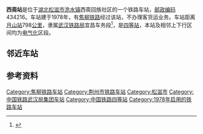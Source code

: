{{noteTA
|1=zh-cn:始发车次; zh-hk:列車班次;
|2=zh-cn:车次; zh-hk:班次;
}}
{{Infobox China railway station 
|车站名称 = 西斋站
|图片 = No free image-zh.png
|车站名称拼音 = Xizhai
|英文名称 = Xizhai Railway Station
|车站代码 = 44591<ref>{{cite book|title=中华人民共和国铁路车站代码（GB/T 10302-2010）|publisher=中国标准出版社|year=2010|isbn=155066140495|ignore-isbn-error=true|pages=39}}</ref>
|车站位置 = [[湖北|湖北]][[松滋市|松滋市]][[洈水镇|洈水镇]]西斋回族社区
|坐标 = {{coord|29|58|42|N|111|37|48|E|display=inline,title}}
|归属 = [[武汉铁路局|武汉铁路局]][[宜昌车务段|宜昌车务段]]
|车站等级 = [[四等站_(中铁)|四等站]]
|线路 = [[焦柳铁路|焦柳铁路]]
}}
'''西斋站'''是位于[[湖北|湖北]][[松滋市|松滋市]][[洈水镇|洈水镇]]西斋回族社区的一个铁路车站，[[邮政编码|邮政编码]]434216。车站建于1978年，有[[焦柳铁路|焦柳铁路]]经过该站，不办理客货运业务。车站距离[[月山站|月山站]]798[[公里|公里]]，隶属[[武汉铁路局|武汉铁路局]]宜昌车务段<ref>{{cite journal|author=刘重阳|title=宜昌车务段实施货运规模化集约化经营的实践|work=铁道货运|year=2009|doi=10.3969/j.issn.1004-2024.2009.12.007}}</ref>，是[[四等站_(中铁)|四等站]]，本站及相邻上下行区间均为[[电气化|电气化]]区段。

==邻近车站==
{{start rail box|[[中国铁路|中国铁路]]}}
{{s-inop|[[松滋站|松滋站]]|{{站|月山}}方向}}
{{s-line|[[焦柳铁路|焦柳铁路]]<br />← 25km 西斋站 19km→}}
{{s-inop|[[澧县站|澧县站]]|{{站|柳州}}方向}}
{{end box}}

==参考资料==
{{reflist}}

{{焦柳铁路}}
{{铁路车站小作品}}
{{湖北小作品}}

[[Category:焦柳铁路车站|Category:焦柳铁路车站]]
[[Category:荆州市铁路车站|Category:荆州市铁路车站]]
[[Category:松滋市|Category:松滋市]]
[[Category:中国铁路武汉局集团车站|Category:中国铁路武汉局集团车站]]
[[Category:中国铁路四等站|Category:中国铁路四等站]]
[[Category:1978年启用的铁路车站|Category:1978年启用的铁路车站]]